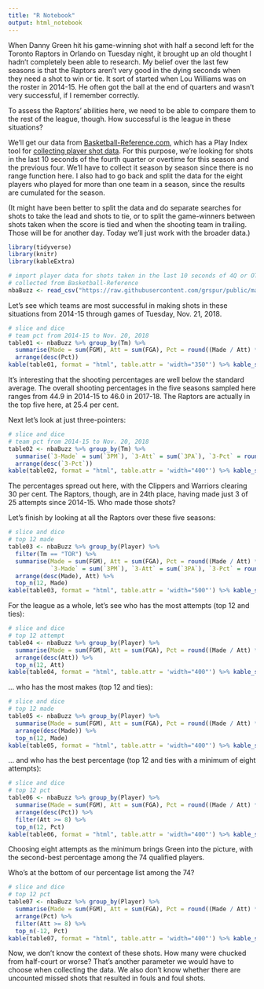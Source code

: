 ```yaml
---
title: "R Notebook"
output: html_notebook
---
```


When Danny Green hit his game-winning shot with half a second left for the Toronto Raptors in Orlando on Tuesday night, it brought up an old thought I hadn't completely been able to research. My belief over the last few seasons is that the Raptors aren't very good in the dying seconds when they need a shot to win or tie. It sort of started when Lou Williams was on the roster in 2014-15. He often got the ball at the end of quarters and wasn't very successful, if I remember correctly.  

To assess the Raptors' abilities here, we need to be able to compare them to the rest of the league, though. How successful is the league in these situations? 

We'll get our data from [Basketball-Reference.com](https://www.basketball-reference.com), which has a Play Index tool for [collecting player shot data](https://www.basketball-reference.com/play-index/shot_finder.cgi). For this purpose, we're looking for shots in the last 10 seconds of the fourth quarter or overtime for this season and the previous four. We'll have to collect it season by season since there is no range function here. I also had to go back and split the data for the eight players who played for more than one team in a season, since the results are cumulated for the season. 

(It might have been better to split the data and do separate searches for shots to take the lead and shots to tie, or to split the game-winners between shots taken when the score is tied and when the shooting team in trailing. Those will be for another day. Today we'll just work with the broader data.)

```r
library(tidyverse)
library(knitr)
library(kableExtra)

# import player data for shots taken in the last 10 seconds of 4Q or OT that can tie or win game
# collected from Basketball-Reference
nbaBuzz <- read_csv("https://raw.githubusercontent.com/grspur/public/master/NBABuzzerBeaters/NBA-buzzer-beaters.csv")

```

Let's see which teams are most successful in making shots in these situations from 2014-15 through games of Tuesday, Nov. 21, 2018.

```r
# slice and dice
# team pct from 2014-15 to Nov. 20, 2018
table01 <- nbaBuzz %>% group_by(Tm) %>% 
  summarise(Made = sum(FGM), Att = sum(FGA), Pct = round((Made / Att) * 100, 1)) %>% 
  arrange(desc(Pct))
kable(table01, format = "html", table.attr = 'width="350"') %>% kable_styling(position = "left")
```

It's interesting that the shooting percentages are well below the standard average. The overall shooting percentages in the five seasons sampled here ranges from 44.9 in 2014-15 to 46.0 in 2017-18. The Raptors are actually in the top five here, at 25.4 per cent. 

Next let's look at just three-pointers: 

```r
# slice and dice
# team pct from 2014-15 to Nov. 20, 2018
table02 <- nbaBuzz %>% group_by(Tm) %>% 
  summarise(`3-Made` = sum(`3PM`), `3-Att` = sum(`3PA`), `3-Pct` = round((`3-Made` / `3-Att`) * 100, 1)) %>% 
  arrange(desc(`3-Pct`))
kable(table02, format = "html", table.attr = 'width="400"') %>% kable_styling(position = "left")
```

The percentages spread out here, with the Clippers and Warriors clearing 30 per cent. The Raptors, though, are in 24th place, having made just 3 of 25 attempts since 2014-15. Who made those shots? 

Let's finish by looking at all the Raptors over these five seasons: 

```r
# slice and dice
# top 12 made
table03 <- nbaBuzz %>% group_by(Player) %>% 
  filter(Tm == "TOR") %>% 
  summarise(Made = sum(FGM), Att = sum(FGA), Pct = round((Made / Att) * 100, 1), 
            `3-Made` = sum(`3PM`), `3-Att` = sum(`3PA`), `3-Pct` = round((`3-Made` / `3-Att`) * 100, 1)) %>% 
  arrange(desc(Made), Att) %>% 
  top_n(12, Made)
kable(table03, format = "html", table.attr = 'width="500"') %>% kable_styling(position = "left")
```

For the league as a whole, let's see who has the most attempts (top 12 and ties):

```r
# slice and dice
# top 12 attempt
table04 <- nbaBuzz %>% group_by(Player) %>% 
  summarise(Made = sum(FGM), Att = sum(FGA), Pct = round((Made / Att) * 100, 1)) %>% 
  arrange(desc(Att)) %>% 
  top_n(12, Att)
kable(table04, format = "html", table.attr = 'width="400"') %>% kable_styling(position = "left")
```

… who has the most makes (top 12 and ties):

```r
# slice and dice
# top 12 made
table05 <- nbaBuzz %>% group_by(Player) %>% 
  summarise(Made = sum(FGM), Att = sum(FGA), Pct = round((Made / Att) * 100, 1)) %>% 
  arrange(desc(Made)) %>% 
  top_n(12, Made)
kable(table05, format = "html", table.attr = 'width="400"') %>% kable_styling(position = "left")
```

… and who has the best percentage (top 12 and ties with a minimum of eight attempts):

```r
# slice and dice
# top 12 pct
table06 <- nbaBuzz %>% group_by(Player) %>% 
  summarise(Made = sum(FGM), Att = sum(FGA), Pct = round((Made / Att) * 100, 1)) %>% 
  arrange(desc(Pct)) %>% 
  filter(Att >= 8) %>% 
  top_n(12, Pct)
kable(table06, format = "html", table.attr = 'width="400"') %>% kable_styling(position = "left")
```

Choosing eight attempts as the minimum brings Green into the picture, with the second-best percentage among the 74 qualified players.

Who's at the bottom of our percentage list among the 74? 

```r
# slice and dice
# top 12 pct
table07 <- nbaBuzz %>% group_by(Player) %>% 
  summarise(Made = sum(FGM), Att = sum(FGA), Pct = round((Made / Att) * 100, 1)) %>% 
  arrange(Pct) %>% 
  filter(Att >= 8) %>% 
  top_n(-12, Pct)
kable(table07, format = "html", table.attr = 'width="400"') %>% kable_styling(position = "left")
```

Now, we don't know the context of these shots. How many were chucked from half-court or worse? That's another parameter we would have to choose when collecting the data. We also don't know whether there are uncounted missed shots that resulted in fouls and foul shots.